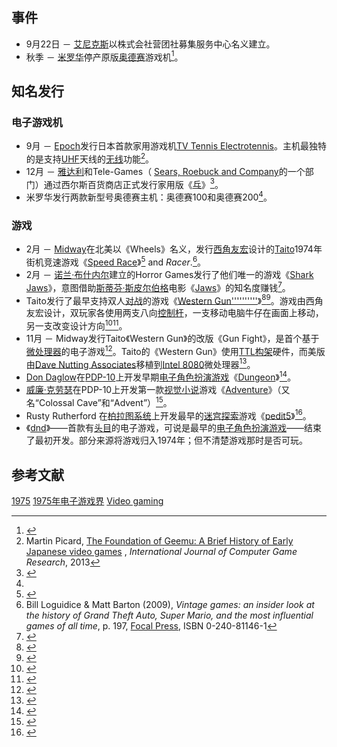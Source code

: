 {{NoteTA
| G1=Games
}}

== 事件 ==

* 9月22日 － [[艾尼克斯|艾尼克斯]]以株式会社营团社募集服务中心名义建立。
* 秋季 － [[米罗华|米罗华]]停产原版[[米罗华奥德赛|奥德赛]]游戏机<ref name="odyssey">{{cite web| author=Winter, David| year=2006| title=Magnavox Odyssey: The first home video game console| url=http://www.pong-story.com/odyssey.htm| work=[http://www.pong-story.com/ pong-story.com]| accessdate=17 February 2006| archiveurl=https://web.archive.org/web/20060221124902/http://www.pong-story.com/odyssey.htm| archivedate=2006-02-21| deadurl=no}}</ref>。

== 知名发行 ==

=== 电子游戏机 ===

* 9月 － [[Epoch|Epoch]]发行日本首款家用游戏机[[TV_Tennis_Electrotennis|TV Tennis Electrotennis]]。主机最独特的是支持[[超高频|UHF]]天线的[[无线|无线]]功能<ref>Martin Picard, [http://gamestudies.org/1302/articles/picard The Foundation of Geemu: A Brief History of Early Japanese video games] {{Wayback|url=http://gamestudies.org/1302/articles/picard |date=20150624050100 }}, ''International Journal of Computer Game Research'', 2013</ref>。
* 12月 － [[雅达利|雅达利]]和Tele-Games（ [[Sears_Holdings_Corporation|Sears, Roebuck and Company]]的一个部门）通过西尔斯百货商店正式发行家用版《[[乓|乓]]》<ref name="pong">{{cite web | author=[[KCTS-TV|KCTS-TV]] | title=History of Gaming / Interactive Timeline of Game History | url=http://www.pbs.org/kcts/videogamerevolution/history/timeline_flash.html | accessdate=17 February 2006 | archiveurl=https://web.archive.org/web/20060218080821/http://www.pbs.org/kcts/videogamerevolution/history/timeline_flash.html | archivedate=2006-02-18 | deadurl=no }}</ref>。
* 米罗华发行两款新型号奥德赛主机：奥德赛100和奥德赛200<ref name="odyssey" />。

=== 游戏 ===

* 2月 － [[Midway_Games|Midway]]在北美以《Wheels》名义，发行[[西角友宏|西角友宏]]设计的[[Taito|Taito]]1974年街机竞速游戏《[[Speed_Race|Speed Race]]》<ref>{{Cite web |url=http://allincolorforaquarter.blogspot.co.uk/2013/11/video-game-firsts.html |title=The Golden Age Arcade Historian: Video Game Firsts??<!-- 机器人生成的标题 --> |accessdate=2015-01-23 |archive-date=2017-11-05 |archive-url=https://web.archive.org/web/20171105041440/http://allincolorforaquarter.blogspot.co.uk/2013/11/video-game-firsts.html |dead-url=no }}</ref> and ''Racer''.<ref name="Barton">Bill Loguidice & Matt Barton (2009), ''Vintage games: an insider look at the history of Grand Theft Auto, Super Mario, and the most influential games of all time'', p. 197, [[Focal_Press|Focal Press]], ISBN 0-240-81146-1</ref>。
* 2月 － [[诺兰·布什内尔|诺兰·布什内尔]]建立的Horror Games发行了他们唯一的游戏《[[Shark_Jaws|Shark Jaws]]》，意图借助[[斯蒂芬·斯皮尔伯格|斯蒂芬·斯皮尔伯格]]电影《[[大白鯊_(電影)|Jaws]]》的知名度赚钱<ref name="icwhen">{{cite web | author=Thomas, Donald A. Jr. | year=2005 | title=–1975– | url=http://www.icwhen.com/book/the_1970s/1975.shtml | accessdate=17 February 2006 | archiveurl=https://web.archive.org/web/20060312080525/http://www.icwhen.com/book/the_1970s/1975.shtml | archivedate=2006-03-12 | deadurl=yes }}</ref>。
* Taito发行了最早支持双人[[动作游戏|对战]]的游戏《[[Western_Gun''''''''''|Western Gun'''''''''']]》<ref name="gamespy2">{{cite web|last=Cassidy|first=William|title=Gun Fight|url=http://uk.gamespy.com/articles/491/491634p2.html|publisher=[[GameSpy|GameSpy]]|accessdate=14 September 2012|date=May 6, 2002|deadurl=yes|archiveurl=https://archive.is/20130124064335/http://uk.gamespy.com/articles/491/491634p2.html|archivedate=2013-01-24}}</ref><ref name="Steinberg">{{citation|title=Boy Culture: An Encyclopedia|volume=1|author=Shirley R. Steinberg|editor=Shirley R. Steinberg, Michael Kehler, Lindsay Cornish|publisher=[[ABC-CLIO|ABC-CLIO]]|year=2010|isbn=0-313-35080-9|url=http://books.google.co.uk/books?id=XRGEIqzv5rsC|accessdate=2011-04-02|page=451|archive-date=2014-10-12|archive-url=https://web.archive.org/web/20141012194355/http://books.google.co.uk/books?id=XRGEIqzv5rsC|dead-url=no}}</ref>。游戏由西角友宏设计，双玩家各使用两支八向[[控制杆|控制杆]]，一支移动电脑牛仔在画面上移动，另一支改变设计方向<ref name="Kotaku">{{cite web|author=Stephen Totilo|title=In Search Of The First Video Game Gun|publisher=[[Kotaku|Kotaku]]|date=August 31, 2010|url=http://kotaku.com/5626466/in-search-of-the-first-video-game-gun|accessdate=2011-03-27|archive-date=2018-01-24|archive-url=https://web.archive.org/web/20180124133826/https://kotaku.com/5626466/in-search-of-the-first-video-game-gun|dead-url=no}}</ref><ref>{{KLOV game|10420|Western Gun}}</ref>。
* 11月 － Midway发行Taito《Western Gun》的改版《Gun Fight》，是首个基于[[微处理器|微处理器]]的电子游戏<ref name="gunfight">{{cite web | author=Bousiges, Alexis | year=2005 | title=Gun Fight | url=http://www.arcade-history.com/index.php?page=detail&id=1040 | accessdate=17 February 2006 | archive-date=2020-11-27 | archive-url=https://web.archive.org/web/20201127213519/https://www.arcade-history.com/index.php?page=detail&id=1040 | dead-url=no }}</ref>。Taito的《Western Gun》使用[[晶体管－晶体管逻辑|TTL构架]]硬件，而美版由[[Dave_Nutting_Associates|Dave Nutting Associates]]移植到[[Intel_8080|Intel 8080]]微处理器<ref name="gunfight2">{{cite web | title=Western Gun | url=http://emustatus.rainemu.com/games/westerngun.htm | work=Emulation Status | accessdate=19 February 2006 | archive-url=https://web.archive.org/web/20150123095723/http://emustatus.rainemu.com/games/westerngun.htm | archive-date=2015-01-23 | dead-url=yes }}</ref>。
* [[Don_Daglow|Don Daglow]]在[[PDP-10|PDP-10]]上开发早期[[电子角色扮演游戏|电子角色扮演游戏]]《[[Dungeon_(游戏)|Dungeon]]》<ref name="dungeon">{{cite web | author=Maragos, Nich | year=2004 | title=Talking: Don Daglow | url=http://www.1up.com/do/feature?cId=3133666&did=1 | accessdate=17 February 2006 | deadurl=yes | archiveurl=https://web.archive.org/web/20041013061213/http://www.1up.com/do/feature?cId=3133666&did=1 | archivedate=2004年10月13日 }}</ref>。
* [[威廉·克劳瑟|威廉·克劳瑟]]在PDP-10上开发第一款[[视觉小说|视觉小说]]游戏《[[Colossal_Cave_Adventure|Adventure]]》（又名“Colossal Cave”和“Advent”）<ref name="adventure">{{cite web | author=Adams, Rick | title=A history of 'Adventure' | url=http://www.rickadams.org/adventure/a_history.html | accessdate=17 February 2006 | archive-date=2011-05-17 | archive-url=https://web.archive.org/web/20110517000635/http://www.rickadams.org/adventure/a_history.html | dead-url=no }}</ref>。
* Rusty Rutherford 在[[柏拉图系统|柏拉图系统]]上开发最早的[[迷宫探索|迷宫探索]]游戏《[[pedit5|pedit5]]》<ref name="pedit5">{{cite web| author=Rusty Rutherford| title=The Creation of PEDIT5| url=http://armchairarcade.com/neo/node/1948| accessdate=10 June 2011| archiveurl=https://web.archive.org/web/20110707162725/http://armchairarcade.com/neo/node/1948| archivedate=2011-07-07| deadurl=yes}}</ref>。
* 《[[Dnd_(电子游戏)|dnd]]》——首款有[[头目_(角色类型)|头目]]的电子游戏，可说是最早的[[电子角色扮演游戏|电子角色扮演游戏]]——结束了最初开发。部分来源将游戏归入1974年；但不清楚游戏那时是否可玩。

== 参考文献 ==
{{reflist}}

{{电子游戏史}}

{{DEFAULTSORT:1975 In Video Gaming}}
[[Category:1970年代电子游戏界|1975]]
[[Category:1975年电子游戏界|]]
[[Category:1975年|Video gaming]]